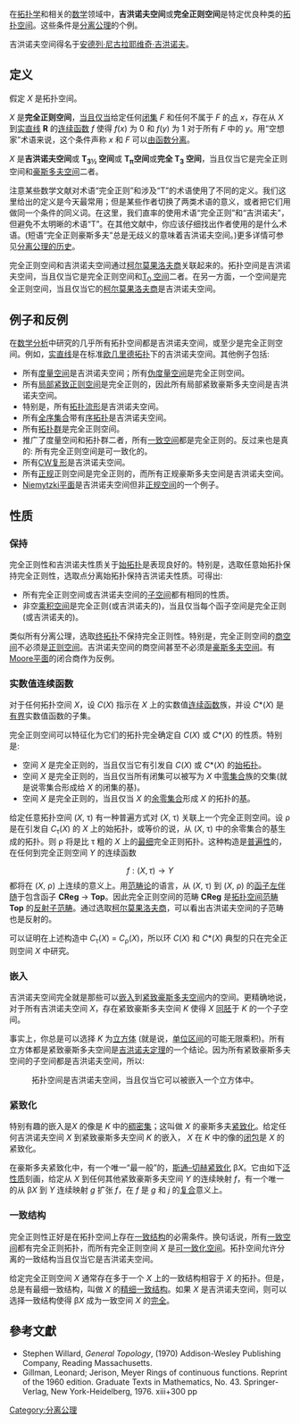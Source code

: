 {{NoteTA
|G1 = Math
}}
在[[拓扑学|拓扑学]]和相关的[[数学|数学]]领域中，'''吉洪诺夫空间'''或'''完全正则空间'''是特定优良种类的[[拓扑空间|拓扑空间]]。这些条件是[[分离公理|分离公理]]的个例。

吉洪诺夫空间得名于[[安德列·尼古拉耶维奇·吉洪诺夫|安德列·尼古拉耶维奇·吉洪诺夫]]。
== 定义 ==

假定 ''X'' 是拓扑空间。

''X'' 是'''完全正则空间'''，[[当且仅当|当且仅当]]给定任何[[闭集|闭集]] ''F'' 和任何不属于 ''F'' 的[[点|点]] ''x''，存在从 ''X'' 到[[实直线|实直线]] '''R''' 的[[连续函数_(拓扑学)|连续函数]] ''f'' 使得 ''f''(''x'') 为 0 和 ''f''(''y'') 为 1 对于所有 ''F'' 中的 ''y''。用“空想家”术语来说，这个条件声称 ''x'' 和 ''F'' 可以[[分离集合|由函数分离]]。

''X'' 是'''吉洪诺夫空间'''或 '''T<sub>3½</sub> 空间'''或 '''T<sub>π</sub>空间'''或'''完全 T<sub>3</sub> 空间'''，当且仅当它是完全正则空间和[[豪斯多夫空间|豪斯多夫空间]]二者。

注意某些数学文献对术语“完全正则”和涉及“T”的术语使用了不同的定义。我们这里给出的定义是今天最常用；但是某些作者切换了两类术语的意义，或者把它们用做同一个条件的同义词。在这里，我们直率的使用术语“完全正则”和“吉洪诺夫”，但避免不太明晰的术语“T”。在其他文献中，你应该仔细找出作者使用的是什么术语。(短语“完全正则豪斯多夫”总是无歧义的意味着吉洪诺夫空间。)更多详情可参见[[分离公理的历史|分离公理的历史]]。

完全正则空间和吉洪诺夫空间通过[[柯尔莫果洛夫商|柯尔莫果洛夫商]]关联起来的。拓扑空间是吉洪诺夫空间，当且仅当它是完全正则空间和[[柯尔莫果洛夫空间|T<sub>0</sub> 空间]]二者。在另一方面，一个空间是完全正则空间，当且仅当它的[[柯尔莫果洛夫商|柯尔莫果洛夫商]]是吉洪诺夫空间。

== 例子和反例 ==

在[[数学分析|数学分析]]中研究的几乎所有拓扑空间都是吉洪诺夫空间，或至少是完全正则空间。例如，[[实直线|实直线]]是在标准[[欧几里德拓扑|欧几里德拓扑]]下的吉洪诺夫空间。其他例子包括:

* 所有[[度量空间|度量空间]]是吉洪诺夫空间；所有[[伪度量空间|伪度量空间]]是完全正则空间。
* 所有[[局部紧致|局部紧致]][[正则空间|正则空间]]是完全正则的，因此所有局部紧致豪斯多夫空间是吉洪诺夫空间。
* 特别是，所有[[拓扑流形|拓扑流形]]是吉洪诺夫空间。
* 所有[[全序集合|全序集合]]带有[[序拓扑|序拓扑]]是吉洪诺夫空间。
* 所有[[拓扑群|拓扑群]]是完全正则空间。
* 推广了度量空间和拓扑群二者，所有[[一致空间|一致空间]]都是完全正则的。反过来也是真的: 所有完全正则空间是可一致化的。
* 所有[[CW复形|CW复形]]是吉洪诺夫空间。
* 所有[[正规空间|正规]]正则空间是完全正则的，而所有正规豪斯多夫空间是吉洪诺夫空间。
* [[Niemytzki平面|Niemytzki平面]]是吉洪诺夫空间但非[[正规空间|正规空间]]的一个例子。

== 性质 ==

===保持===

完全正则性和吉洪诺夫性质关于[[始拓扑|始拓扑]]是表现良好的。特别是，选取任意始拓扑保持完全正则性，选取点分离始拓扑保持吉洪诺夫性质。可得出:
* 所有完全正则空间或吉洪诺夫空间的[[子空间_(拓扑学)|子空间]]都有相同的性质。
* 非空[[乘积空间|乘积空间]]是完全正则(或吉洪诺夫的)，当且仅当每个函子空间是完全正则(或吉洪诺夫的)。

类似所有分离公理，选取[[终拓扑|终拓扑]]不保持完全正则性。特别是，完全正则空间的[[商空间|商空间]]不必须是[[正则空间|正则空间]]。吉洪诺夫空间的商空间甚至不必须是[[豪斯多夫空间|豪斯多夫空间]]。有 [[Moore平面|Moore平面]]的闭合商作为反例。

===实数值连续函数===

对于任何拓扑空间 ''X''，设 ''C''(''X'') 指示在 ''X'' 上的实数值[[连续函数_(拓扑学)|连续函数]]族，并设 ''C''*(''X'') 是[[有界函数|有界]]实数值函数的子集。

完全正则空间可以特征化为它们的拓扑完全确定自 ''C''(''X'') 或 ''C''*(''X'') 的性质。特别是:

*空间 ''X'' 是完全正则的，当且仅当它有引发自 ''C''(''X'') 或 ''C''*(''X'') 的[[始拓扑|始拓扑]]。
*空间 ''X'' 是完全正则的，当且仅当所有闭集可以被写为 ''X'' 中[[零集合|零集合]]族的交集(就是说零集合形成给 ''X'' 的闭集的基)。
*空间 ''X'' 是完全正则的，当且仅当 ''X'' 的[[余零集合|余零集合]]形成 ''X'' 的拓扑的[[基_(拓扑学)|基]]。

给定任意拓扑空间 (''X'', τ) 有一种普遍方式对 (''X'', τ) 关联上一个完全正则空间。设 ρ 是在引发自 ''C''<sub>τ</sub>(''X'') 的 ''X'' 上的始拓扑，或等价的说，从 (''X'', τ) 中的余零集合的基生成的拓扑。则 ρ 将是比 τ 粗的 ''X'' 上的[[最细拓扑|最细]]完全正则拓扑。这种构造是[[泛性质|普遍性]]的，在任何到完全正则空间 ''Y'' 的连续函数
:<math>f:(X,\tau)\to Y</math>
都将在 (''X'', ρ) 上连续的意义上。用[[范畴论|范畴论]]的语言，从 (''X'', τ) 到 (''X'', ρ) 的[[函子|函子]][[左伴随|左伴随]]于包含函子 '''CReg''' → '''Top'''。因此完全正则空间的范畴 '''CReg''' 是[[拓扑空间范畴|拓扑空间范畴]] '''Top''' 的[[反射子范畴|反射子范畴]]。通过选取[[柯尔莫果洛夫商|柯尔莫果洛夫商]]，可以看出吉洪诺夫空间的子范畴也是反射的。

可以证明在上述构造中 ''C''<sub>τ</sub>(''X'') = ''C''<sub>ρ</sub>(''X'')，所以环 ''C''(''X'') 和 ''C''*(''X'') 典型的只在完全正则空间 ''X'' 中研究。

===嵌入===

吉洪诺夫空间完全就是那些可以[[嵌入_(数学)|嵌入]]到[[紧致豪斯多夫空间|紧致豪斯多夫空间]]内的空间。更精确地说，对于所有吉洪诺夫空间  ''X''，存在紧致豪斯多夫空间 ''K'' 使得 ''X'' [[同胚|同胚]]于 ''K'' 的一个子空间。

事实上，你总是可以选择 ''K'' 为[[立方体|立方体]] (就是说，[[单位区间|单位区间]]的可能无限乘积)。所有立方体都是紧致豪斯多夫空间是[[吉洪诺夫定理|吉洪诺夫定理]]的一个结论。因为所有紧致豪斯多夫空间的子空间都是吉洪诺夫空间，所以:

:拓扑空间是吉洪诺夫空间，当且仅当它可以被嵌入一个立方体中。

===紧致化===

特别有趣的嵌入是''X'' 的像是 ''K'' 中的[[稠密集|稠密集]]；这叫做 ''X'' 的豪斯多夫[[紧致化|紧致化]]。给定任何吉洪诺夫空间 ''X'' 到紧致豪斯多夫空间 ''K'' 的嵌入， ''X'' 在 ''K'' 中的像的[[闭包|闭包]]是 ''X'' 的紧致化。

在豪斯多夫紧致化中，有一个唯一“最一般”的，[[斯通–切赫紧致化|斯通–切赫紧致化]] β''X''。它由如下[[泛性质|泛性质]]刻画，给定从 ''X'' 到任何其他紧致豪斯多夫空间 ''Y'' 的连续映射 ''f''，有一个唯一的从 β''X'' 到 ''Y'' 连续映射 ''g'' 扩张 ''f''，在 ''f'' 是 ''g'' 和 ''j'' 的[[函数复合|复合]]意义上。

===一致结构===

完全正则性正好是在拓扑空间上存在[[一致结构|一致结构]]的必需条件。换句话说，所有[[一致空间|一致空间]]都有完全正则拓扑，而所有完全正则空间 ''X'' 是[[可一致化空间|可一致化空间]]。拓扑空间允许分离的一致结构当且仅当它是吉洪诺夫空间。

给定完全正则空间 ''X'' 通常存在多于一个 ''X'' 上的一致结构相容于 ''X'' 的拓扑。但是，总是有最细一致结构，叫做 ''X'' 的[[精细一致结构|精细一致结构]]。如果 ''X'' 是吉洪诺夫空间，则可以选择一致结构使得 β''X'' 成为一致空间 ''X'' 的[[完备空间|完全]]。

==參考文獻==
{{refbegin}}
* Stephen Willard, ''General Topology'', (1970) Addison-Wesley Publishing Company, Reading Massachusetts. 
* Gillman, Leonard; Jerison, Meyer Rings of continuous functions. Reprint of the 1960 edition. Graduate Texts in Mathematics, No. 43. Springer-Verlag, New York-Heidelberg, 1976. xiii+300 pp
{{refend}}

{{点集拓扑}}
[[Category:分离公理|Category:分离公理]]